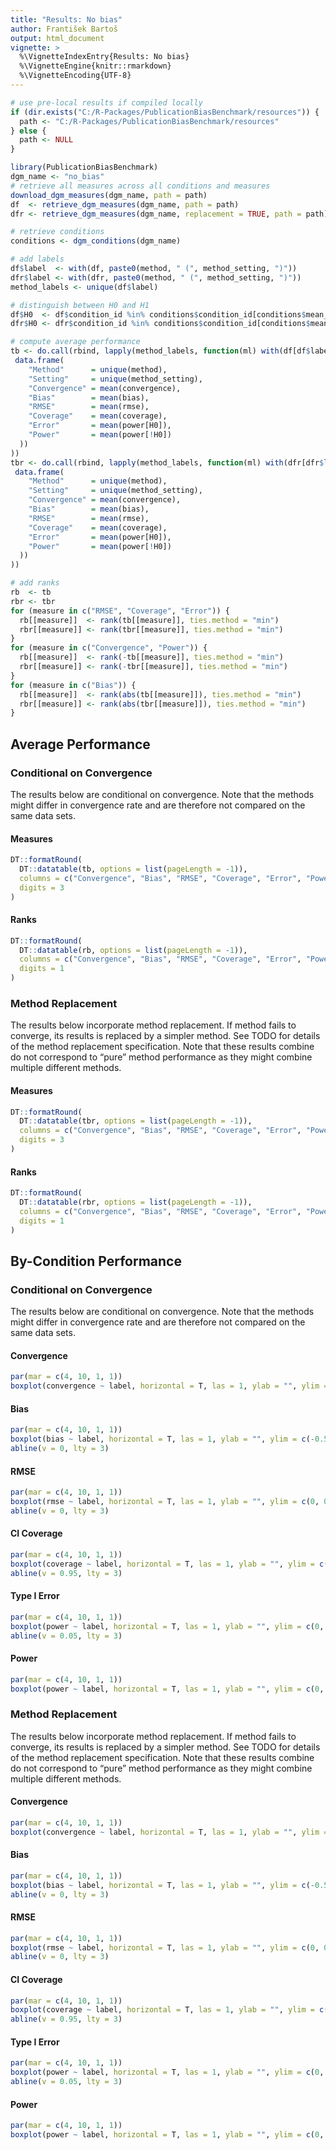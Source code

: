 ```yaml
---
title: "Results: No bias"
author: František Bartoš
output: html_document
vignette: >
  %\VignetteIndexEntry{Results: No bias}
  %\VignetteEngine{knitr::rmarkdown}
  %\VignetteEncoding{UTF-8}
---
```


```r
# use pre-local results if compiled locally
if (dir.exists("C:/R-Packages/PublicationBiasBenchmark/resources")) {
  path <- "C:/R-Packages/PublicationBiasBenchmark/resources"
} else { 
  path <- NULL
}

library(PublicationBiasBenchmark)
dgm_name <- "no_bias"
# retrieve all measures across all conditions and measures
download_dgm_measures(dgm_name, path = path)
df  <- retrieve_dgm_measures(dgm_name, path = path)
dfr <- retrieve_dgm_measures(dgm_name, replacement = TRUE, path = path)

# retrieve conditions
conditions <- dgm_conditions(dgm_name)

# add labels
df$label  <- with(df, paste0(method, " (", method_setting, ")"))
dfr$label <- with(dfr, paste0(method, " (", method_setting, ")"))
method_labels <- unique(df$label)

# distinguish between H0 and H1
df$H0  <- df$condition_id %in% conditions$condition_id[conditions$mean_effect == 0]
dfr$H0 <- dfr$condition_id %in% conditions$condition_id[conditions$mean_effect == 0]

# compute average performance
tb <- do.call(rbind, lapply(method_labels, function(ml) with(df[df$label == ml,],
 data.frame(
    "Method"      = unique(method),
    "Setting"     = unique(method_setting),
    "Convergence" = mean(convergence),
    "Bias"        = mean(bias),
    "RMSE"        = mean(rmse),
    "Coverage"    = mean(coverage),
    "Error"       = mean(power[H0]),
    "Power"       = mean(power[!H0])
  ))
))
tbr <- do.call(rbind, lapply(method_labels, function(ml) with(dfr[dfr$label == ml,],
 data.frame(
    "Method"      = unique(method),
    "Setting"     = unique(method_setting),
    "Convergence" = mean(convergence),
    "Bias"        = mean(bias),
    "RMSE"        = mean(rmse),
    "Coverage"    = mean(coverage),
    "Error"       = mean(power[H0]),
    "Power"       = mean(power[!H0])
  ))
))

# add ranks
rb  <- tb
rbr <- tbr
for (measure in c("RMSE", "Coverage", "Error")) {
  rb[[measure]]  <- rank(tb[[measure]], ties.method = "min")
  rbr[[measure]] <- rank(tbr[[measure]], ties.method = "min")
}
for (measure in c("Convergence", "Power")) {
  rb[[measure]]  <- rank(-tb[[measure]], ties.method = "min")
  rbr[[measure]] <- rank(-tbr[[measure]], ties.method = "min")
}
for (measure in c("Bias")) {
  rb[[measure]]  <- rank(abs(tb[[measure]]), ties.method = "min")
  rbr[[measure]] <- rank(abs(tbr[[measure]]), ties.method = "min")
}

```

## Average Performance {.tabset .tabset-fade .tabset-pills}

### Conditional on Convergence {.tabset .tabset-fade .tabset-pills}

The results below are conditional on convergence. 
Note that the methods might differ in convergence rate and are therefore not compared on the same data sets.

#### Measures

```r
DT::formatRound(
  DT::datatable(tb, options = list(pageLength = -1)), 
  columns = c("Convergence", "Bias", "RMSE", "Coverage", "Error", "Power"),
  digits = 3
)
```

#### Ranks

```r
DT::formatRound(
  DT::datatable(rb, options = list(pageLength = -1)), 
  columns = c("Convergence", "Bias", "RMSE", "Coverage", "Error", "Power"),
  digits = 1
)
```

### Method Replacement  {.tabset .tabset-fade .tabset-pills}

The results below incorporate method replacement. If method fails to converge, its results is replaced by a simpler method. See TODO for details of the method replacement specification.
Note that these results combine do not correspond to "pure" method performance as they might combine multiple different methods.

#### Measures

```r
DT::formatRound(
  DT::datatable(tbr, options = list(pageLength = -1)), 
  columns = c("Convergence", "Bias", "RMSE", "Coverage", "Error", "Power"),
  digits = 3
)
```

#### Ranks

```r
DT::formatRound(
  DT::datatable(rbr, options = list(pageLength = -1)), 
  columns = c("Convergence", "Bias", "RMSE", "Coverage", "Error", "Power"),
  digits = 1
)
```


## By-Condition Performance {.tabset .tabset-fade .tabset-pills}

### Conditional on Convergence {.tabset .tabset-fade .tabset-pills}

The results below are conditional on convergence. 
Note that the methods might differ in convergence rate and are therefore not compared on the same data sets.

#### Convergence

```r
par(mar = c(4, 10, 1, 1))
boxplot(convergence ~ label, horizontal = T, las = 1, ylab = "", ylim = c(0, 1), data = df, xlab = "Convergence")
```

#### Bias

```r
par(mar = c(4, 10, 1, 1))
boxplot(bias ~ label, horizontal = T, las = 1, ylab = "", ylim = c(-0.5, 0.5), data = df, xlab = "Bias")
abline(v = 0, lty = 3)
```

#### RMSE

```r
par(mar = c(4, 10, 1, 1))
boxplot(rmse ~ label, horizontal = T, las = 1, ylab = "", ylim = c(0, 0.5), data = df, xlab = "RMSE")
abline(v = 0, lty = 3)
```

#### CI Coverage

```r
par(mar = c(4, 10, 1, 1))
boxplot(coverage ~ label, horizontal = T, las = 1, ylab = "", ylim = c(0, 1), data = df, xlab = "CI Coverage")
abline(v = 0.95, lty = 3)
```

#### Type I Error

```r
par(mar = c(4, 10, 1, 1))
boxplot(power ~ label, horizontal = T, las = 1, ylab = "", ylim = c(0, 1), data = df[df$H0,], xlab = "Type I Error")
abline(v = 0.05, lty = 3)
```

#### Power

```r
par(mar = c(4, 10, 1, 1))
boxplot(power ~ label, horizontal = T, las = 1, ylab = "", ylim = c(0, 1), data = df[!df$H0,], xlab = "Power")
```


### Method Replacement  {.tabset .tabset-fade .tabset-pills}

The results below incorporate method replacement. If method fails to converge, its results is replaced by a simpler method. See TODO for details of the method replacement specification.
Note that these results combine do not correspond to "pure" method performance as they might combine multiple different methods.

#### Convergence

```r
par(mar = c(4, 10, 1, 1))
boxplot(convergence ~ label, horizontal = T, las = 1, ylab = "", ylim = c(0, 1), data = dfr, xlab = "Convergence")
```

#### Bias

```r
par(mar = c(4, 10, 1, 1))
boxplot(bias ~ label, horizontal = T, las = 1, ylab = "", ylim = c(-0.5, 0.5), data = dfr, xlab = "Bias")
abline(v = 0, lty = 3)
```

#### RMSE

```r
par(mar = c(4, 10, 1, 1))
boxplot(rmse ~ label, horizontal = T, las = 1, ylab = "", ylim = c(0, 0.5), data = dfr, xlab = "RMSE")
abline(v = 0, lty = 3)
```

#### CI Coverage

```r
par(mar = c(4, 10, 1, 1))
boxplot(coverage ~ label, horizontal = T, las = 1, ylab = "", ylim = c(0, 1), data = dfr, xlab = "CI Coverage")
abline(v = 0.95, lty = 3)
```

#### Type I Error

```r
par(mar = c(4, 10, 1, 1))
boxplot(power ~ label, horizontal = T, las = 1, ylab = "", ylim = c(0, 1), data = dfr[dfr$H0,], xlab = "Type I Error")
abline(v = 0.05, lty = 3)
```

#### Power

```r
par(mar = c(4, 10, 1, 1))
boxplot(power ~ label, horizontal = T, las = 1, ylab = "", ylim = c(0, 1), data = dfr[!dfr$H0,], xlab = "Power")
```
